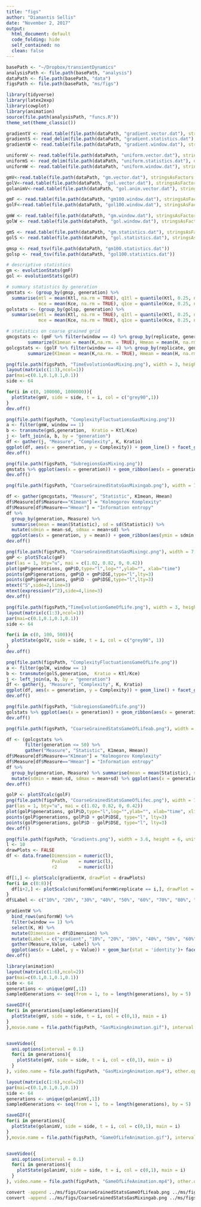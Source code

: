 ```yaml
---
title: "figs"
author: "Diamantis Sellis"
date: "November 2, 2017"
output: 
  html_document: default
  code_folding: hide
  self_contained: no
  clean: false
---
```


<!--
Rscript -e 'library(rmarkdown); rmarkdown::render("figs.Rmd", "html_document")'
-->

```r
basePath <- "~/Dropbox/transientDynamics"
analysisPath <- file.path(basePath, "analysis")
dataPath <- file.path(basePath, "data")
figsPath <- file.path(basePath, "ms/figs")
```

```r
library(tidyverse)
library(latex2exp)
library(cowplot)
library(animation)
source(file.path(analysisPath, "funcs.R"))
theme_set(theme_classic())
```

```r
gradientV <- read.table(file.path(dataPath, "gradient.vector.dat"), stringsAsFactors = FALSE)
gradientS <- read_delim(file.path(dataPath, "gradient.statistics.dat"), delim = "\t")
gradientW <- read.table(file.path(dataPath, "gradient.window.dat"), stringsAsFactors = FALSE, header = TRUE)

uniformV <- read.table(file.path(dataPath, "uniform.vector.dat"), stringsAsFactors = FALSE)
uniformS <- read_delim(file.path(dataPath, "uniform.statistics.dat"), delim = "\t")
uniformW <- read.table(file.path(dataPath, "uniform.window.dat"), stringsAsFactors = FALSE, header = TRUE)

gmV<-read.table(file.path(dataPath, "gm.vector.dat"), stringsAsFactors = FALSE)
golV<-read.table(file.path(dataPath, "gol.vector.dat"), stringsAsFactors = FALSE)
golanimV<-read.table(file.path(dataPath, "gol.anim.vector.dat"), stringsAsFactors = FALSE)

gmF <- read.table(file.path(dataPath, "gm100.window.dat"), stringsAsFactors = FALSE, header = TRUE)
golF<-read.table(file.path(dataPath, "gol100.window.dat"), stringsAsFactors = FALSE, header = TRUE)

gmW <- read.table(file.path(dataPath, "gm.window.dat"), stringsAsFactors = FALSE, header = TRUE)
golW <- read.table(file.path(dataPath, "gol.window.dat"), stringsAsFactors = FALSE, header = TRUE)

gmS <- read.table(file.path(dataPath, "gm.statistics.dat"), stringsAsFactors = FALSE, header = TRUE)
golS <- read.table(file.path(dataPath, "gol.statistics.dat"), stringsAsFactors = FALSE, header = TRUE)

gmsp <- read_tsv(file.path(dataPath, "gm100.statistics.dat"))
golsp <- read_tsv(file.path(dataPath, "gol100.statistics.dat"))

```

```r
# descriptive statistics
gm <- evolutionStats(gmF)
gol <- evolutionStats(golF)

# summary statistics by generation
gmstats <- (group_by(gmsp, generation) %>%
  summarise(mtl = mean(Ktl, na.rm = TRUE), q1tl = quantile(Ktl, 0.25, na.rm = TRUE), q2tl = quantile(Ktl, 0.75, na.rm = TRUE), 
            mce = mean(Kce, na.rm = TRUE), q1ce = quantile(Kce, 0.25, na.rm = TRUE), q2ce = quantile(Kce, 0.75, na.rm = TRUE)))
golstats <- (group_by(golsp, generation) %>%
  summarise(mtl = mean(Ktl, na.rm = TRUE), q1tl = quantile(Ktl, 0.25, na.rm = TRUE), q2tl = quantile(Ktl, 0.75, na.rm = TRUE), 
            mce = mean(Kce, na.rm = TRUE), q1ce = quantile(Kce, 0.25, na.rm = TRUE), q2ce = quantile(Kce, 0.75, na.rm = TRUE)))

# statistics on coarse grained grid
gmcgstats <- (gmF %>% filter(window == 4) %>% group_by(replicate, generation, window) %>% 
        summarize(K1mean = mean(K,na.rm. = TRUE), Hmean = mean(H, na.rm = TRUE)))
golcgstats <- (golF %>% filter(window == 4) %>% group_by(replicate, generation, window) %>% 
        summarize(K1mean = mean(K,na.rm. = TRUE), Hmean = mean(H, na.rm = TRUE)))
```

```r
png(file.path(figsPath, "TimeEvolutionGasMixing.png"), width = 3, height = 9, units = "in", res = 300)
layout(matrix(c(1:3),ncol=1))
par(mai=c(0.1,0.1,0.1,0.1))
side <- 64

for(i in c(0, 100000, 1000000)){
  plotState(gmV, side = side, t = i, col = c("grey90",1))
}
dev.off()
```


```r
png(file.path(figsPath, "ComplexityFluctuationsGasMixing.png"))
a <- filter(gmW, window == 1)
b <- transmute(gmS,generation,  Kratio = Ktl/Kce)
j <- left_join(a, b, by = "generation")
df <- gather(j, "Measure", "Complexity", K, Kratio)
ggplot(df, aes(x = generation, y = Complexity)) + geom_line() + facet_grid(Measure~.) + facet_grid(Measure ~ ., scales = "free_y") + geom_hline(data=data.frame(xint=1,Measure="Kratio"),aes(yintercept=xint),linetype="dotted")
dev.off()
```

```r
png(file.path(figsPath, "SubregionsGasMixing.png"))
gmstats %>% ggplot(aes(x = generation)) + geom_ribbon(aes(x = generation, ymin = q1tl, ymax = q2tl), fill = "grey70", alpha = 0.5)  +  geom_line(aes(y = mtl), color ="red") + geom_ribbon(aes(x = generation, ymin = q1ce, ymax = q2ce), fill = "grey70", alpha = 0.5) + geom_line(aes(y = mce), color = "blue") + labs(y = "Kolmogorov complexity")
dev.off()
```

```r
png(file.path(figsPath, "CoarseGrainedStatsGasMixingab.png"), width = 7, height = 5, units = "in", res = 300)

df <- gather(gmcgstats, "Measure", "Statistic", K1mean, Hmean)
df$Measure[df$Measure=="K1mean"] = "Kolmogorov Komplexity"
df$Measure[df$Measure=="Hmean"] = "Information entropy"
df %>%
  group_by(generation, Measure) %>%
  summarise(mean = mean(Statistic), sd = sd(Statistic)) %>% 
  mutate(sdmin = mean-sd, sdmax = mean+sd) %>%
  ggplot(aes(x = generation, y = mean)) + geom_ribbon(aes(ymin = sdmin, ymax = sdmax), fill = "grey70", alpha = 0.5) + geom_line() + facet_grid(Measure ~ ., scales = "free_y")
dev.off()
```

```r
png(file.path(figsPath, "CoarseGrainedStatsGasMixingc.png"), width = 7, height = 2.5, units = "in", res = 300)
gmP <- plotSTcalc(gmF)
par(las = 1, bty="u", mai = c(1.02, 0.82, 0, 0.42))
plot(gmP$generations, gmP$D,type="l",log="",ylab="", xlab="time")
points(gmP$generations, gmP$D + gmP$DSE,type="l",lty=3)
points(gmP$generations, gmP$D - gmP$DSE,type="l",lty=3)
mtext("S",side=2,line=3)
mtext(expression(r^2),side=4,line=3)
dev.off()
```

```r
png(file.path(figsPath,"TimeEvolutionGameOfLife.png"), width = 3, height = 9, units = "in", res = 300)
layout(matrix(c(1:3),ncol=1))
par(mai=c(0.1,0.1,0.1,0.1))
side <- 64

for(i in c(0, 100, 500)){
  plotState(golV, side = side, t = i, col = c("grey90", 1))
}
dev.off()
```


```r
png(file.path(figsPath, "ComplexityFluctuationsGameOfLife.png"))
a <- filter(golW, window == 1)
b <- transmute(golS,generation,  Kratio = Ktl/Kce)
j <- left_join(a, b, by = "generation")
df <- gather(j, "Measure", "Complexity", K, Kratio)
ggplot(df, aes(x = generation, y = Complexity)) + geom_line() + facet_grid(Measure~.) + facet_grid(Measure ~ ., scales = "free_y") + geom_hline(data=data.frame(xint=1,Measure="Kratio"),aes(yintercept=xint),linetype="dotted")
dev.off()
```


```r
png(file.path(figsPath, "SubregionsGameOfLife.png"))
golstats %>% ggplot(aes(x = generation)) + geom_ribbon(aes(x = generation, ymin = q1tl, ymax = q2tl), fill = "grey70", alpha = 0.5)  +  geom_line(aes(y = mtl), color ="red") + geom_ribbon(aes(x = generation, ymin = q1ce, ymax = q2ce), fill = "grey70", alpha = 0.5) + geom_line(aes(y = mce), color = "blue") + labs(y = "Kolmogorov complexity")
dev.off()
```


```r
png(file.path(figsPath, "CoarseGrainedStatsGameOfLifeab.png"), width = 7, height = 5, units = "in", res = 300)

df <- (golcgstats %>% 
       filter(generation <= 50) %>% 
       gather("Measure", "Statistic", K1mean, Hmean))
df$Measure[df$Measure=="K1mean"] = "Kolmogorov Komplexity"
df$Measure[df$Measure=="Hmean"] = "Information entropy"
df %>%
  group_by(generation, Measure) %>% summarise(mean = mean(Statistic), sd = sd(Statistic)) %>% 
  mutate(sdmin = mean-sd, sdmax = mean+sd) %>% ggplot(aes(x = generation, y = mean)) + geom_ribbon(aes(ymin = sdmin, ymax = sdmax), fill = "grey70", alpha = 0.5) + geom_line() + facet_grid(Measure ~ ., scales = "free_y")
dev.off()
```

```r
golP <- plotSTcalc(golF)
png(file.path(figsPath, "CoarseGrainedStatsGameOfLifec.png"), width = 7, height = 2.5, units = "in", res = 300)
par(las = 1, bty="u", mai = c(1.02, 0.82, 0, 0.42))
plot(golP$generations, golP$D,type="l",log="",ylab="", xlab="time", xlim = c(0,50))
points(golP$generations, golP$D + golP$DSE, type="l", lty=3)
points(golP$generations, golP$D - golP$DSE, type="l", lty=3)
dev.off()
```


```r
png(file.path(figsPath, "Gradients.png"), width = 3.6, height = 6, units = "in", res = 300)
l <- 10
drawPlots <- FALSE
df <- data.frame(Dimension = numeric(l),
                 Pvalue    = numeric(l),
                 r2        = numeric(l))

df[1,] <- plotScalc(gradientW, drawPlot = drawPlots)
for(i in c(0:8)){
  df[i+2,] <- plotScalc(uniformW[uniformW$replicate == i,], drawPlot = drawPlots)
}
df$Label <- c("10%", "20%", "30%", "40%", "50%", "60%", "70%", "80%", "90%", "gradient")

gradientW %>%
  bind_rows(uniformW) %>% 
  filter(window == 1) %>% 
  select(K, H) %>% 
  mutate(Dimension = df$Dimension) %>% 
  mutate(Label = c("gradient", "10%", "20%", "30%", "40%", "50%", "60%", "70%", "80%", "90%")) %>% 
  gather(Measure,Value, -Label) %>% 
  ggplot(aes(x = Label, y = Value)) + geom_bar(stat = 'identity')+ facet_wrap(~Measure, ncol = 1, scales = "free_y")
dev.off()
```


```r
library(animation)
layout(matrix(c(1:6),ncol=2))
par(mai=c(0.1,0.1,0.1,0.1))
side <- 64
generations <- unique(gmV[,1])
sampledGenerations <- seq(from = 1, to = length(generations), by = 5)

saveGIF({
for(i in generations[sampledGenerations]){
  plotState(gmV, side = side, t = i, col = c(0,1), main = i)
}
},movie.name = file.path(figsPath, "GasMixingAnimation.gif"), interval = 0.05)


saveVideo({
  ani.options(interval = 0.1)
  for(i in generations){
    plotState(gmV, side = side, t = i, col = c(0,1), main = i)
  }
}, video.name = file.path(figsPath, "GasMixingAnimation.mp4"), other.opts = "-pix_fmt yuv420p -b 300k")
```


```r
layout(matrix(c(1:6),ncol=2))
par(mai=c(0.1,0.1,0.1,0.1))
side <- 64
generations <- unique(golanimV[,1])
sampledGenerations <- seq(from = 1, to = length(generations), by = 5)

saveGIF({
for(i in generations){
  plotState(golanimV, side = side, t = i, col = c(0,1), main = i)
}
},movie.name = file.path(figsPath, "GameOfLifeAnimation.gif"), interval = 0.1)


saveVideo({
  ani.options(interval = 0.1)
  for(i in generations){
    plotState(golanimV, side = side, t = i, col = c(0,1), main = i)
  }
}, video.name = file.path(figsPath, "GameOfLifeAnimation.mp4"), other.opts = "-pix_fmt yuv420p -b 300k")
```


```bash
convert -append ../ms/figs/CoarseGrainedStatsGameOfLifeab.png ../ms/figs/CoarseGrainedStatsGameOfLifec.png ../ms/figs/CoarseGrainedStatsGameOfLife.png
convert -append ../ms/figs/CoarseGrainedStatsGasMixingab.png ../ms/figs/CoarseGrainedStatsGasMixingc.png ../ms/figs/CoarseGrainedStatsGasMixing.png
```